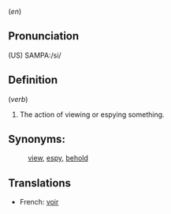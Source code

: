 (<i>en</i>)

== Pronunciation ==

(US) SAMPA:/si/

== Definition ==

(<i>verb</i>)
# The action of viewing or espying something.


== Synonyms: ==
:[[view]], [[espy]], [[behold]]

== Translations ==
* French: [[voir]]